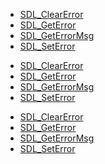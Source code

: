 <!-- DO NOT HAND-EDIT CATEGORY LISTS, THEY ARE AUTOGENERATED AND WILL BE OVERWRITTEN, BASED ON TAGS IN INDIVIDUAL PAGE FOOTERS. EDIT THOSE INSTEAD. -->
<!-- BEGIN CATEGORY LIST -->
* [[SDL_ClearError]]
* [[SDL_GetError]]
* [[SDL_GetErrorMsg]]
* [[SDL_SetError]]
<!-- END CATEGORY LIST -->
* [[SDL_ClearError]]
* [[SDL_GetError]]
* [[SDL_GetErrorMsg]]
* [[SDL_SetError]]
<!-- END CATEGORY LIST -->
* [[SDL_ClearError]]
* [[SDL_GetError]]
* [[SDL_GetErrorMsg]]
* [[SDL_SetError]]
<!-- END CATEGORY LIST -->
